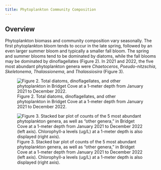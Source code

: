 ```yaml
---
title: Phytoplankton Community Composition
---
```


## Overview

Phytoplankton biomass and community composition vary seasonally. The first phytoplankton bloom tends to occur in the late spring, followed by an even larger summer bloom and typically a smaller fall bloom. The spring and summer blooms tend to be dominated by diatoms, while the fall blooms may be dominated by dinoflagellates (Figure 2). In 2021 and 2022, the five most abundant phytoplankton genera were *Chaetoceros*, *Pseudo-nitzschia*, *Skeletonema*, *Thalassionema*, and *Thalassiosira* (Figure 3).

![Figure 2. Total diatoms, dinoflagellates, and other phytoplankton in Bridget Cove at a 1-meter depth from January 2021 to December 2022.](images/StackedBar_PhytoSums.jpg)

![Figure 3. Stacked bar plot of counts of the 5 most abundant phytoplankton genera, as well as "other genera," in Bridget Cove at a 1-meter depth from January 2021 to December 2022 (left axis). Chlorophyll-a levels (ug/L) at a 1-meter depth is also displayed (right axis).](images/PhytoTop5_Manuscript.jpg)
